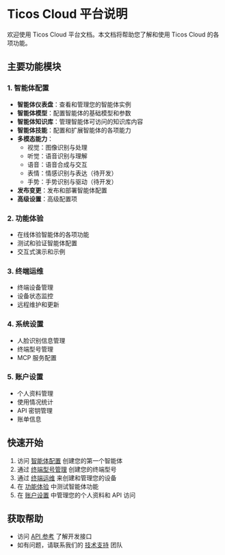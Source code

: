 # Ticos Cloud 平台说明

欢迎使用 Ticos Cloud 平台文档。本文档将帮助您了解和使用 Ticos Cloud 的各项功能。

## 主要功能模块

### 1. 智能体配置

- **智能体仪表盘**：查看和管理您的智能体实例
- **智能体模型**：配置智能体的基础模型和参数
- **智能体知识库**：管理智能体可访问的知识库内容
- **智能体技能**：配置和扩展智能体的各项能力
- **多模态能力**：
  - 视觉：图像识别与处理
  - 听觉：语音识别与理解
  - 语音：语音合成与交互
  - 表情：情感识别与表达（待开发）
  - 手势：手势识别与驱动（待开发）
- **发布变更**：发布和部署智能体配置
- **高级设置**：高级配置项

### 2. 功能体验

- 在线体验智能体的各项功能
- 测试和验证智能体配置
- 交互式演示和示例

### 3. 终端运维

- 终端设备管理
- 设备状态监控
- 远程维护和更新

### 4. 系统设置

- 人脸识别信息管理
- 终端型号管理
- MCP 服务配置

### 5. 账户设置

- 个人资料管理
- 使用情况统计
- API 密钥管理
- 账单信息

## 快速开始

1. 访问 [智能体配置](platform/agent-configuration) 创建您的第一个智能体
2. 通过 [终端型号管理](platform/settings/terminal-models) 创建您的终端型号
3. 通过 [终端运维](platform/terminal-ops) 来创建和管理您的设备
4. 在 [功能体验](platform/playground) 中测试智能体功能
5. 在 [账户设置](platform/account/profile) 中管理您的个人资料和 API 访问

## 获取帮助

- 访问 [API 参考](api/) 了解开发接口
- 如有问题，请联系我们的 [技术支持](mailto:support@tiwater.com) 团队

